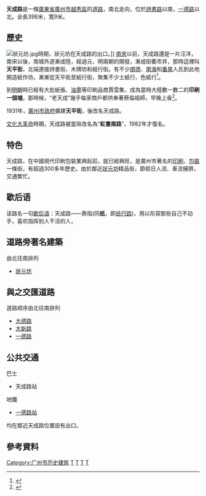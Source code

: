 '''天成路'''是一條[[廣東省|廣東省]][[廣州市|廣州市]][[越秀區|越秀區]]的[[道路|道路]]，南北走向，位於[[詩書路|詩書路]]以南，[[一德路|一德路]]以北。全長398米，寬9米。

== 歷史 ==
[[File:狀元坊.jpg|thumb]]時期，狀元坊在天成路的出口。]]
[[南宋|南宋]]以前，天成路還是一片汪洋，南宋以後，南城外逐漸成陸，經過元、明兩朝的開發，漸成街衢市井，那時這裡叫'''天平街'''，北端連接詩書街、木牌坊和紙行街。有不少[[順德|順德]]、[[南海区|南海]]和[[番禺_(古代)|番禺]]人氏到此地開造紙作坊，漸漸從天平街至紙行街，聚集不少土紙行、色紙行<ref>{{Cite web|url=http://www.gzzxws.gov.cn/qxws/yxws/yxzj/yx1_1_1_1/200906/t20090625_13199.htm|title=天成路：百年纸写百年诗|accessdate=|author=|date=|publisher=廣州文史|archive-date=2017-11-07|archive-url=https://web.archive.org/web/20171107011654/http://www.gzzxws.gov.cn/qxws/yxws/yxzj/yx1_1_1_1/200906/t20090625_13199.htm|dead-url=no}}</ref>。

到[[明朝|明朝]]時已經有大批紙張、[[油墨|油墨]]等印刷品商賈雲集，成為當時大陸數一數二的'''印刷一個墟'''。那時候，“老天成”幾乎每家商戶都供奉著蔡倫祖師，早晚上香<ref>{{Cite web|url=http://news.sina.com.cn/s/2001-09-19/361453.html|title=广州市“印刷第一街”天成路再奏华章|accessdate=|author=金羊网-羊城晚报|date=2001-09-19|publisher=新浪|archive-date=2019-08-12|archive-url=https://web.archive.org/web/20190812075448/http://news.sina.com.cn/s/2001-09-19/361453.html|dead-url=no}}</ref>。

1931年，[[廣州市政府|廣州市政府]]擴建'''天平街'''，後改名天成路。

[[文化大革命|文化大革命]]時期，天成路被當局改名為“'''紅書南路'''”，1982年才復名。

==特色==
{{Infobox historic site
| 确定时间 = yes
| name = 天成路96、98号广彩加工场旧址
| image = 天成路96、98号广彩加工场旧址.jpg
| location = [[广州市|广州市]][[越秀区|越秀区]]
| designation1 = 广州市历史建筑
| designation1_number = GZ-01-0393
| designation1_date = 2014年1月26日
}}
天成路，在中國現代印刷包裝業興起前，就已經興旺，是廣州市著名的[[印刷|印刷]]、[[包裝|包裝]]一條街，有超過300多年歷史。由於鄰近[[狀元坊|狀元坊]]精品街，節假日人流、車流擁擠，交通繁忙。

== 歇后语 ==
该路名一句[[歇后语|歇后语]]：天成路——靠指(同'''纸'''，即[[纸行路|纸行路]])，用以形容那些自己不动手，喜欢指挥别人干活的人，

==道路旁著名建築==
由北往南排列
*[[狀元坊|狀元坊]]

== 與之交匯道路 ==
道路顺序由北往南排列
*[[大德路_(广州)|大德路]]
*[[大新路|大新路]]
*[[一德路|一德路]]

==公共交通==
巴士
*天成路站
地鐵
*{{廣州地鐵路線鏈接|6|SL}}[[一德路站|一德路站]]
均在鄰近天成路位置設有出口。

== 參考資料 ==
{{reflist}}
[[Category:广州市历史建筑|Category:广州市历史建筑]]
[[Category:广州文化史|T]]
[[Category:广州市街道|T]]
[[Category:越秀区|T]]
[[Category:粵語|T]]